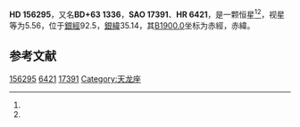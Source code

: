 {{Starbox begin
| name = HD 156295
}}
{{Starbox observe
| epoch = [[J2000.0|J2000.0]]
| constell = {{星座名待查}}<ref name=SIMBAD>{{cite web
 | url=http://simbad.u-strasbg.fr/simbad/sim-id?Ident=HR+6421
 | title=Pulsating variable Star
 | publisher=Centre de Données astronomiques de Strasbourg
 | work=SIMBAD
 | accessdate=2012-07-13
 | archive-date=2016-03-16
 | archive-url=https://web.archive.org/web/20160316213237/http://simbad.u-strasbg.fr/simbad/sim-id?Ident=HR+6421
 | dead-url=no
 }}</ref><ref name=DATA>{{cite web
 | url=http://vizier.u-strasbg.fr/viz-bin/VizieR-5?-out.add=.&-source=5050&-corr=PK=HR&-out.max=9999&HR=6421
 | title=VizieR Detailed Page
 | accessdate=2012-07-13
 | archive-date=2016-03-05
 | archive-url=https://web.archive.org/web/20160305023315/http://vizier.u-strasbg.fr/viz-bin/VizieR-5?-out.add=.&-source=5050&-corr=PK=HR&-out.max=9999&HR=6421
 | dead-url=no
 }}</ref>
| 星官 = 
| ra = {{RA|17|12|32.6}}<ref name=SIMBAD /><ref name=DATA />
| dec = {{DEC|+62|52|28}}<ref name=SIMBAD /><ref name=DATA />
| appmag_v = 5.56<ref name=SIMBAD /><ref name=DATA />
}}
{{Starbox character
| class = F0IV<ref name=SIMBAD /><ref name=DATA />
| b-v = 0.21<ref name=SIMBAD /><ref name=DATA />
| u-b = 0.06<ref name=SIMBAD /><ref name=DATA />
| r-i = <ref name=SIMBAD /><ref name=DATA />
| variable = 
}}
{{Starbox astrometry
| radial_v = 0.06
| prop_mo_ra = -5
| parallax = 0.014
| p_error = 
}}
{{Starbox catalog
| names =BD+63 1336，[[SAO星表|SAO]] 17391，[[HD星表|HD]] 156295，[[HR星表|HR]] 6421}}
{{Starbox reference |Simbad=HR+6421}}
{{Starbox end}}

'''HD 156295'''，又名'''BD+63 1336'''，'''SAO 17391'''、'''HR 6421'''，是一颗恒星<ref name=SIMBAD /><ref name=DATA />，视星等为5.56，位于[[銀道座標系|銀經]]92.5，[[銀道座標系|銀緯]]35.14，其[[B1900.0|B1900.0]]坐标为赤經{{RA|17|11|40.7}}，赤緯{{DEC|+62|35.14|18}}。

== 参考文献 ==
{{reflist}}

{{star-stub}}

[[Category:HD和HDE天體|156295]]
[[Category:HR天體|6421]]
[[Category:SAO天體|17391]]
[[Category:天龙座|Category:天龙座]]